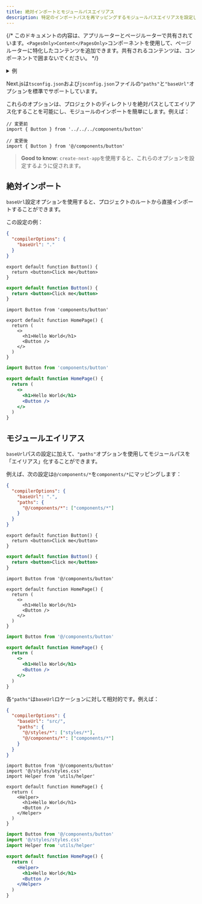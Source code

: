 ```yaml
---
title: 絶対インポートとモジュールパスエイリアス
description: 特定のインポートパスを再マッピングするモジュールパスエイリアスを設定します
---
```


{/* このドキュメントの内容は、アプリルーターとページルーターで共有されています。`<PagesOnly>Content</PagesOnly>`コンポーネントを使用して、ページルーターに特化したコンテンツを追加できます。共有されるコンテンツは、コンポーネントで囲まないでください。 */}

<details>
  <summary>例</summary>

- [絶対インポートとエイリアス](https://github.com/vercel/next.js/tree/canary/examples/with-absolute-imports)

</details>

Next.jsは`tsconfig.json`および`jsconfig.json`ファイルの`"paths"`と`"baseUrl"`オプションを標準でサポートしています。

これらのオプションは、プロジェクトのディレクトリを絶対パスとしてエイリアス化することを可能にし、モジュールのインポートを簡単にします。例えば：

```tsx
// 変更前
import { Button } from '../../../components/button'

// 変更後
import { Button } from '@/components/button'
```

> **Good to know**: `create-next-app`を使用すると、これらのオプションを設定するように促されます。

## 絶対インポート

`baseUrl`設定オプションを使用すると、プロジェクトのルートから直接インポートすることができます。

この設定の例：

```json title="tsconfig.json or jsconfig.json"
{
  "compilerOptions": {
    "baseUrl": "."
  }
}
```


<Tabs>
<TabItem value="tsx" label="TypeScript">

```tsx title="components/button.tsx" switcher
export default function Button() {
  return <button>Click me</button>
}
```
</TabItem>
<TabItem value="jsx" label="JavaScript">

```jsx title="components/button.js" switcher
export default function Button() {
  return <button>Click me</button>
}
```
</TabItem>
</Tabs>

<Tabs>
<TabItem value="tsx" label="TypeScript">

```tsx title="app/page.tsx" switcher
import Button from 'components/button'

export default function HomePage() {
  return (
    <>
      <h1>Hello World</h1>
      <Button />
    </>
  )
}
```
</TabItem>
<TabItem value="jsx" label="JavaScript">

```jsx title="app/page.js" switcher
import Button from 'components/button'

export default function HomePage() {
  return (
    <>
      <h1>Hello World</h1>
      <Button />
    </>
  )
}
```
</TabItem>
</Tabs>


## モジュールエイリアス

`baseUrl`パスの設定に加えて、`"paths"`オプションを使用してモジュールパスを「エイリアス」化することができます。

例えば、次の設定は`@/components/*`を`components/*`にマッピングします：

```json title="tsconfig.json or jsconfig.json"
{
  "compilerOptions": {
    "baseUrl": ".",
    "paths": {
      "@/components/*": ["components/*"]
    }
  }
}
```


<Tabs>
<TabItem value="tsx" label="TypeScript">

```tsx title="components/button.tsx" switcher
export default function Button() {
  return <button>Click me</button>
}
```
</TabItem>
<TabItem value="jsx" label="JavaScript">

```jsx title="components/button.js" switcher
export default function Button() {
  return <button>Click me</button>
}
```
</TabItem>
</Tabs>

<Tabs>
<TabItem value="tsx" label="TypeScript">

```tsx title="app/page.tsx" switcher
import Button from '@/components/button'

export default function HomePage() {
  return (
    <>
      <h1>Hello World</h1>
      <Button />
    </>
  )
}
```
</TabItem>
<TabItem value="jsx" label="JavaScript">

```jsx title="app/page.js" switcher
import Button from '@/components/button'

export default function HomePage() {
  return (
    <>
      <h1>Hello World</h1>
      <Button />
    </>
  )
}
```
</TabItem>
</Tabs>


各`"paths"`は`baseUrl`ロケーションに対して相対的です。例えば：

```json title="tsconfig.json or jsconfig.json"
{
  "compilerOptions": {
    "baseUrl": "src/",
    "paths": {
      "@/styles/*": ["styles/*"],
      "@/components/*": ["components/*"]
    }
  }
}
```

<Tabs>
<TabItem value="tsx" label="TypeScript">

```tsx title="app/page.tsx" switcher
import Button from '@/components/button'
import '@/styles/styles.css'
import Helper from 'utils/helper'

export default function HomePage() {
  return (
    <Helper>
      <h1>Hello World</h1>
      <Button />
    </Helper>
  )
}
```
</TabItem>
<TabItem value="jsx" label="JavaScript">

```jsx title="app/page.js" switcher
import Button from '@/components/button'
import '@/styles/styles.css'
import Helper from 'utils/helper'

export default function HomePage() {
  return (
    <Helper>
      <h1>Hello World</h1>
      <Button />
    </Helper>
  )
}
```
</TabItem>
</Tabs>
